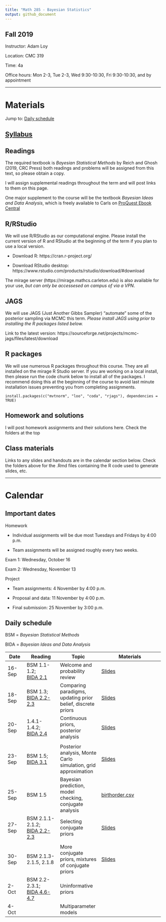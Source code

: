 ```yaml
---
title: "Math 285 - Bayesian Statistics" 
output: github_document
---
```


## Fall 2019

Instructor: Adam Loy

Location: CMC 319

Time: 4a

Office hours: Mon 2-3, Tue 2-3, Wed 9:30-10:30, Fri 9:30-10:30, and by appointment

* * * 

# Materials

Jump to: [Daily schedule]

## [Syllabus](syllabus_math315_f2019.pdf)

## Readings

The required textbook is *Bayesian Statistical Methods* by Reich and Ghosh (2019, CRC Press) both readings and problems will be assigned from this text, so please obtain a copy.

I will assign supplemental readings throughout the term and will post links to them on this page. 

One major supplement to the course will be the textbook *Bayesian Ideas and Data Analysis*, which is freely available to Carls on [ProQuest Ebook Central](https://ebookcentral.proquest.com/lib/carleton-ebooks/detail.action?docID=1648259)

## R/RStudio

We will use R/RStudio as our computational engine. Please install the current version of R and RStudio at
the beginning of the term if you plan to use a local version.

- Download R: https://cran.r-project.org/

- Download RStudio desktop: https://www.rstudio.com/products/rstudio/download/#download

The mirage server (https://mirage.mathcs.carleton.edu) is also available for your use, *but can only be accessesed on campus of via a VPN*.

## JAGS

We will use JAGS (Just Another Gibbs Sampler) "automate" some of the posterior sampling via MCMC this term. *Please install JAGS using prior to installing the R packages listed below.*

Link to the latest version: https://sourceforge.net/projects/mcmc-jags/files/latest/download

## R packages

We will use numerous R packages throughout this course. 
They are all installed on the mirage R Studio server.
If you are working on a local install, then please run the 
code chunk below to install all of the packages.
I recommend doing this at the beginning of the course to 
avoid last minute installation issues preventing
you from completing assignments.

```
install.packages(c("mvtnorm", "loo", "coda", "rjags"), dependencies = TRUE)
```

## Homework and solutions

I will post homework assignments and their solutions here. Check the folders at the top

## Class materials

Links to any slides and handouts are in the calendar section below. 
Check the folders above for the .Rmd files containing the R code used 
to generate slides, etc.

* * * 

# Calendar

## Important dates

Homework

 - Individual assignments will be due most Tuesdays and Fridays by 4:00 p.m.
 
 - Team assignments will be assigned roughly every two weeks.

Exam 1: Wednesday, October 16

Exam 2: Wednesday, November 13

Project

- Team assignments: 4 November by 4:00 p.m.

- Proposal and data: 11 November by 4:00 p.m.

- Final submission: 25 November by 3:00 p.m.

## Daily schedule

BSM = *Bayesian Statistical Methods*

BIDA = *Bayesian Ideas and Data Analysis*

Date | Reading | Topic | Materials
-----|---------|-----------|----------------
16-Sep | BSM 1.1-1.2; <br> [BIDA 2.1](https://ebookcentral.proquest.com/lib/carleton-ebooks/reader.action?docID=1648259&ppg=32) | Welcome and probability review | [Slides](https://aloy.github.io/math315-fall2019/01-probability-review.html#1)
18-Sep | BSM 1.3; <br> [BIDA 2.2-2.3](https://ebookcentral.proquest.com/lib/carleton-ebooks/reader.action?docID=1648259&ppg=37) | Comparing paradigms, updating prior belief, discrete priors | [Slides](https://aloy.github.io/math315-fall2019/02-bayesian-updating.html#1)
20-Sep | 1.4.1-1.4.2; <br> [BIDA 2.4](https://ebookcentral.proquest.com/lib/carleton-ebooks/reader.action?docID=1648259&ppg=49)| Continuous priors, posterior analysis | [Slides](https://aloy.github.io/math315-fall2019/03-posterior-analysis.html#1)
 | | |
23-Sep | BSM 1.5; <br> [BIDA 3.1](https://ebookcentral.proquest.com/lib/carleton-ebooks/reader.action?docID=1648259&ppg=56) | Posterior analysis, Monte Carlo simulation, grid approximation | [Slides](https://aloy.github.io/math315-fall2019/04-intervals-probs-grid.html#1)
25-Sep | BSM 1.5 | Bayesian prediction, model checking, conjugate analysis | [birthorder.csv](https://raw.githubusercontent.com/aloy/math315-fall2019/master/data/birthorder.csv)
27-Sep | BSM 2.1.1-2.1.2; <br> [BIDA 2.2-2.3](https://ebookcentral.proquest.com/lib/carleton-ebooks/reader.action?docID=1648259&ppg=37) | Selecting conjugate priors | [Slides](https://aloy.github.io/math315-fall2019/06-priors-conjugate.html#1)
 | | |
30-Sep | BSM 2.1.3-2.1.5, 2.1.8 | More conjugate priors, mixtures of conjugate priors  | [Slides](https://aloy.github.io/math315-fall2019/07-priors-conjugate2.html#1)
2-Oct | BSM 2.2-2.3.1; <br> [BIDA 4.6-4.7](https://ebookcentral.proquest.com/lib/carleton-ebooks/reader.action?docID=1648259&ppg=88) | Uninformative priors  |
4-Oct | | Multiparameter models  |
